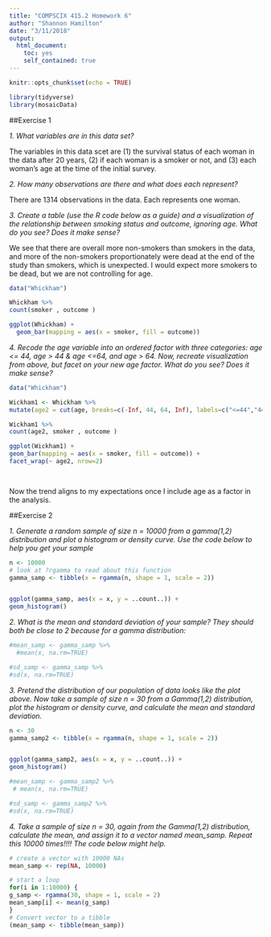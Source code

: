 ```yaml
---
title: "COMPSCIX 415.2 Homework 6"
author: "Shannon Hamilton"
date: "3/11/2018"
output: 
  html_document: 
    toc: yes
    self_contained: true
---
```


```r
knitr::opts_chunk$set(echo = TRUE)
```

```r
library(tidyverse)
library(mosaicData)
```

##Exercise 1

<i>1. What variables are in this data set?</i><p></p>

<p>The variables in this data scet are (1) the survival status of each woman in the data after 20 years, (2) if each woman is a smoker or not, and (3) each woman's age at the time of the initial survey. </p>

<i>2. How many observations are there and what does each represent?</i><p></p>

<p>There are 1314 observations in the data. Each represents one woman. </p>

<i>3. Create a table (use the R code below as a guide) and a visualization of the relationship between smoking
status and outcome, ignoring age. What do you see? Does it make sense?</i><p></p>

<p>We see that there are overall more non-smokers than smokers in the data, and more of the non-smokers proportionately were dead at the end of the study than smokers, which is unexpected. I would expect more smokers to be dead, but we are not controlling for age. </p>

```r
data("Whickham") 

Whickham %>%
count(smoker , outcome )

ggplot(Whickham) + 
  geom_bar(mapping = aes(x = smoker, fill = outcome))

```

<i>4. Recode the age variable into an ordered factor with three categories: age <= 44, age > 44 & age <=64, and age > 64. Now, recreate visualization from above, but facet on your new age factor. What do you see? Does it make sense?</i><p></p>


```r
data("Whickham") 

Wickham1 <- Whickham %>%
mutate(age2 = cut(age, breaks=c(-Inf, 44, 64, Inf), labels=c("<=44","44_64",">64")))

Wickham1 %>%
count(age2, smoker , outcome )

ggplot(Wickham1) +
geom_bar(mapping = aes(x = smoker, fill = outcome)) +
facet_wrap(~ age2, nrow=2)

 

```

<p>Now the trend aligns to my expectations once I include age as a factor in the analysis.</p>


##Exercise 2


<i>1. Generate a random sample of size n = 10000 from a gamma(1,2) distribution and plot a histogram or density curve. Use the code below to help you get your sample</i><p></p>

```r
n <- 10000
# look at ?rgamma to read about this function
gamma_samp <- tibble(x = rgamma(n, shape = 1, scale = 2))


ggplot(gamma_samp, aes(x = x, y = ..count..)) +
geom_histogram()

```


<i>2. What is the mean and standard deviation of your sample? They should both be close to 2 because for
a gamma distribution:</i><p></p>

```r

#mean_samp <- gamma_samp %>%
  #mean(x, na.rm=TRUE)

#sd_samp <- gamma_samp %>%
#sd(x, na.rm=TRUE)

```


<i>3. Pretend the distribution of our population of data looks like the plot above. Now take a sample of size n = 30 from a Gamma(1,2) distribution, plot the histogram or density curve, and calculate the mean and standard deviation.</i><p></p>

```r
n <- 30
gamma_samp2 <- tibble(x = rgamma(n, shape = 1, scale = 2))


ggplot(gamma_samp2, aes(x = x, y = ..count..)) +
geom_histogram()

#mean_samp <- gamma_samp2 %>%
 # mean(x, na.rm=TRUE)

#sd_samp <- gamma_samp2 %>%
#sd(x, na.rm=TRUE)

```

<i>4. Take a sample of size n = 30, again from the Gamma(1,2) distribution, calculate the mean, and assign
it to a vector named mean_samp. Repeat this 10000 times!!!! The code below might help.</i><p></p>


```r
# create a vector with 10000 NAs
mean_samp <- rep(NA, 10000)

# start a loop
for(i in 1:10000) {
g_samp <- rgamma(30, shape = 1, scale = 2)
mean_samp[i] <- mean(g_samp)
}
# Convert vector to a tibble
(mean_samp <- tibble(mean_samp))

```



